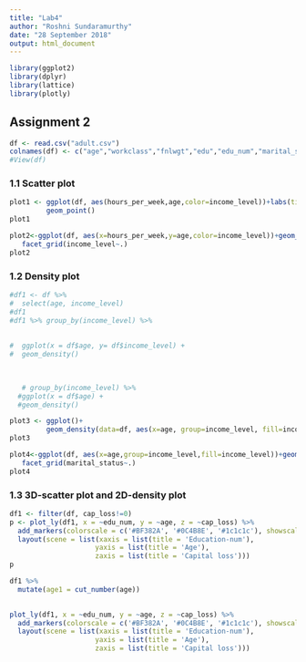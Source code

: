 ---
title: "Lab4"
author: "Roshni Sundaramurthy"
date: "28 September 2018"
output: html_document
---

```{r echo=FALSE}
library(ggplot2)
library(dplyr)
library(lattice)
library(plotly)
```

## Assignment 2

```{r echo=FALSE message=FALSE}
df <- read.csv("adult.csv")
colnames(df) <- c("age","workclass","fnlwgt","edu","edu_num","marital_status","occupation","relationship","race","sex","cap_gain","cap_loss","hours_per_week","native_country","income_level")
#View(df)
```

### 1.1 Scatter plot
```{r}
plot1 <- ggplot(df, aes(hours_per_week,age,color=income_level))+labs(title="Scatter plot",x="Hours per week", y = "Age")+
         geom_point()
plot1
```

```{r}
plot2<-ggplot(df, aes(x=hours_per_week,y=age,color=income_level))+geom_point()+labs(title="Trellis plot",x="Hours per week", y = "Age")+
   facet_grid(income_level~.)
plot2
```

### 1.2 Density plot

```{r}
#df1 <- df %>%
#  select(age, income_level)
#df1
#df1 %>% group_by(income_level) %>%
  
  
#  ggplot(x = df$age, y= df$income_level) +
#  geom_density()
  
  

   # group_by(income_level) %>%
  #ggplot(x = df$age) +
  #geom_density()
```


```{r}
plot3 <- ggplot()+
         geom_density(data=df, aes(x=age, group=income_level, fill=income_level))
plot3
```
```{r}
plot4<-ggplot(df, aes(x=age,group=income_level,fill=income_level))+geom_density()+labs(title="Trellis plot")+
   facet_grid(marital_status~.)
plot4
```

### 1.3 3D-scatter plot and 2D-density plot
```{r 3D scatter plot}
df1 <- filter(df, cap_loss!=0)
p <- plot_ly(df1, x = ~edu_num, y = ~age, z = ~cap_loss) %>%
  add_markers(colorscale = c('#BF382A', '#0C4B8E', '#1c1c1c'), showscale=TRUE) %>%
  layout(scene = list(xaxis = list(title = 'Education-num'),
                     yaxis = list(title = 'Age'),
                     zaxis = list(title = 'Capital loss')))
p
```

```{r 2D Density plot}
df1 %>%
  mutate(age1 = cut_number(age))
  

plot_ly(df1, x = ~edu_num, y = ~age, z = ~cap_loss) %>%
  add_markers(colorscale = c('#BF382A', '#0C4B8E', '#1c1c1c'), showscale=TRUE) %>%
  layout(scene = list(xaxis = list(title = 'Education-num'),
                     yaxis = list(title = 'Age'),
                     zaxis = list(title = 'Capital loss')))
```



